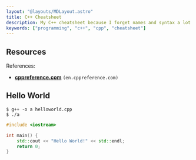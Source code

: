 ```yaml
---
layout: "@layouts/MDLayout.astro"
title: C++ Cheatsheet
description: My C++ cheatsheet because I forget names and syntax a lot.
keywords: ["programming", "c++", "cpp", "cheatsheet"]
---
```



## Resources

References:

- [**cppreference.com**](https://en.cppreference.com/) `(en.cppreference.com)`


## Hello World

```
$ g++ -o a helloworld.cpp
$ ./a
```

```cpp
#include <iostream>

int main() {
    std::cout << "Hello World!" << std::endl;
    return 0;
}
```

